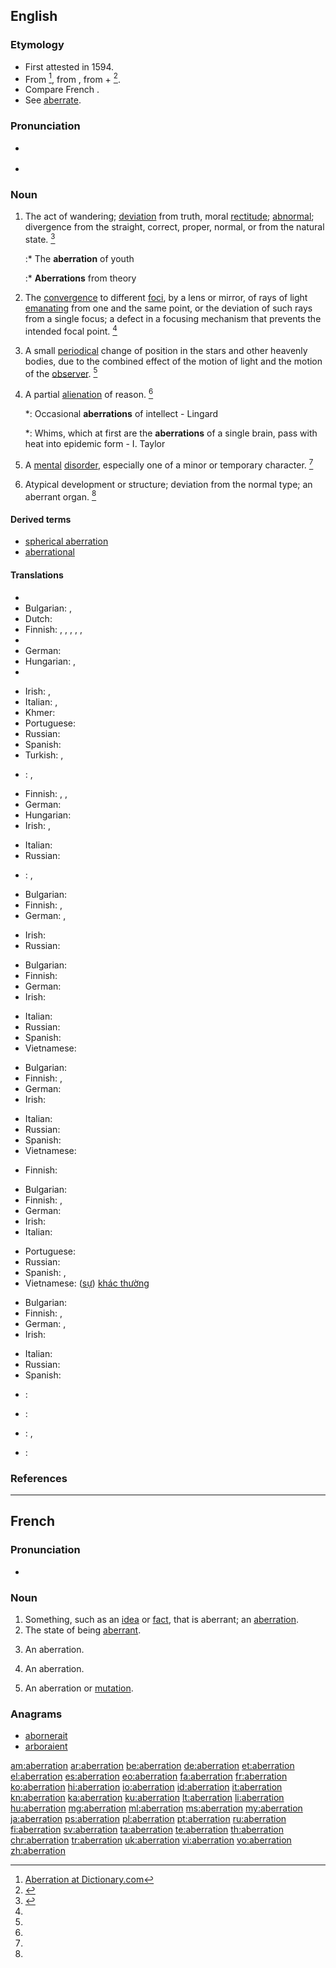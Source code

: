 ==English==
{{wikipedia}}

===Etymology===
* First attested in 1594.
* From {{etyl|la|en}} {{term/t|la|aberrātiō||relief, diversion}} <ref>[http://dictionary.reference.com/browse/aberration Aberration at Dictionary.com]</ref>, from {{term/t|la|aberrō||wander away, go astray}}, from {{term|ab||away|lang=la}} + {{term/t|la|errō||wander}}<ref>{{reference-book | last = Dobbie | first = Elliott K. | coauthors = Dunmore, C. William, et al. | editor = Barnhart, Robert K.| title = Chambers Dictionary of Etymology | origyear = 1998 | year = 2004 | publisher = Chambers Harrap Publishers Ltd | location = Edinburgh, Scotland | isbn =0550142304 | pages = 2}}</ref>.
* Compare French {{term|aberration|lang=fr}}.
* See [[aberrate]].

===Pronunciation===
* {{a|US}} {{IPA|/ˌæb.əˈreɪ.ʃn̩/}}
* {{audio|en-us-aberration.ogg|Audio (US)}}

===Noun===
{{en-noun}}

# The act of wandering; [[deviation]] from truth, moral [[rectitude]]; [[abnormal]]; divergence from the straight, correct, proper, normal, or from the natural state. {{defdate|Late 16<sup>th</sup> century.}}<ref name=SOED>{{reference-book | last =| first = | authorlink =  | coauthors =  | editor =Brown, Lesley  | others =  | title = The Shorter Oxford English Dictionary | origdate =  | origyear = 1933| origmonth =  | url =  | format =  | accessdate =  | accessyear =  | accessmonth =  | edition = 5th | date =  | year =2003| month =  | publisher =Oxford University Press  | location =Oxford, UK | language =  | id =  | doi = | isbn =978-0-19-860575-7 | lccn = | ol = | pages =4| chapter =  | chapterurl =  | quote =}}</ref>
#:* The '''aberration''' of youth
#:* '''Aberrations''' from theory
# {{context|optics|lang=en}} The [[convergence]] to different [[focus|foci]], by a lens or mirror, of rays of light [[emanating]] from one and the same point, or the deviation of such rays from a single focus; a defect in a focusing mechanism that prevents the intended focal point. {{defdate|Mid 18<sup>th</sup> century.}}<ref name=SOED/>
# {{context|astronomy|lang=en}} A small [[periodical]] change of position in the stars and other heavenly bodies, due to the combined effect of the motion of light and the motion of the [[observer]]. {{defdate|Mid 18<sup>th</sup> century.}}<ref name=SOED/>
# A partial [[alienation]] of reason. {{defdate|Early 19<sup>th</sup> century.}}<ref name=SOED/>
#*: Occasional '''aberrations''' of intellect - Lingard
#*: Whims, which at first are the '''aberrations''' of a single brain, pass with heat into epidemic form - I. Taylor
# A [[mental]] [[disorder]], especially one of a minor or temporary character. {{defdate|Early 19<sup>th</sup> century.}}<ref name=SOED/>
# {{context|zoology|botany|lang=en}} Atypical development or structure; deviation from the normal type; an aberrant organ. {{defdate|Mid 19<sup>th</sup> century.}}<ref name=SOED/>

====Derived terms====
* [[spherical aberration]]
* [[aberrational]]

====Translations====
{{trans-top|deviation}}
* {{trreq|ar}}
* Bulgarian: {{t+|bg|отклоняване|sc=Cyrl}}, {{t+|bg|отклонение|sc=Cyrl}}
* Dutch: {{t+|nl|aberratie}}
* Finnish: {{t-|fi|poikkeama}}, {{t-|fi|poikkeavuus}}, {{t-|fi|eksyminen}}, {{t+|fi|hairahdus}}, {{t-|fi|harhautuminen}}, {{t-|fi|säännöttömyys}}
* {{trreq|fr}}
* German: {{t+|de|Aberration|f}}
* Hungarian: {{t+|hu|tévelygés}}, {{t-|hu|tévút}}
* {{trreq|is}}
{{trans-mid}}
* Irish: {{t-|ga|seachrán|m}}, {{t-|ga|iomrall|m}}
* Italian: {{t+|it|aberrazione|f}}, {{t+|it|deviazione|f}}
* Khmer: {{t-|km|ការភ្លាត់ភ្លាំង|tr=kaa ploat pleang|sc=Khmr}}
* Portuguese: {{t+|pt|aberração|f}}
* Russian: {{t+|ru|отклонение|n|tr=otklonénije|sc=Cyrl}}
* Spanish: {{t+|es|aberración|f}}
* Turkish: {{t+|tr|sapma}}, {{t+|tr|sapkınlık}}
* {{ttbc|vi}}: {{tø|vi|([[sự]]) [[lầm lạc]]}}, {{tø|vi|[[phút]] [[lầm lạc]]}}<!-- both look like SOPs, but unlink if they are not -->
{{trans-bottom}}

{{trans-top|partial alienation of reason}}
* Finnish: {{t-|fi|ajatusvirhe}}, {{t+|fi|erehdys}}, {{t-|fi|harhapolku}}
* German: {{t+|de|Aberration|f}}
* Hungarian: {{t+|hu|aberráció}}
* Irish: {{t-|ga|seachrán|m}}, {{t-|ga|iomrall|m}}
{{trans-mid}}
* Italian: {{t+|it|alienazione|f}}
* Russian: {{t+|ru|заблуждение|n|tr=zabluždénije|sc=Cyrl}}
* {{ttbc|vi}}: {{tø|vi|[[sự]] [[kém]] [[trí khôn]]}} <!-- was "[[sự]] [[kém]] [[trí khôn]]" -->, {{tø|vi|[[sự]] [[loạn trí]]}} <!-- was "sự [[loạn trí]]" - assuming [[WT:SOP]], remove [[ ]] if not -->
{{trans-bottom}}

{{trans-top|minor or temporary mental disorder}}
* Bulgarian: {{t+|bg|умопомрачение|sc=Cyrl}}
* Finnish: {{t-|fi|poikkeama}}, {{t+|fi|aberraatio}}
* German: {{t+|de|Aberration|f}}, {{t+|de|Abweichung|f}}
{{trans-mid}}
* Irish: {{t-|ga|saobhadh|m}}
* Russian: {{t+|ru|умопомрачение|n|tr=umopomračénije|sc=Cyrl}}
{{trans-bottom}}

{{trans-top|astronomy: small periodical change of position of heavenly bodies}}
* Bulgarian: {{t-|bg|аберация|f|tr=aberácija|sc=Cyrl}}
* Finnish: {{t+|fi|aberraatio}}
* German: {{t+|de|Aberration|f}}
* Irish: {{t-|ga|iomrall|m}}
{{trans-mid}}
* Italian: {{t+|it|aberrazione|f}}
* Russian: {{t+|ru|аберрация|f|tr=aberrácija|sc=Cyrl}}
* Spanish: {{t+|es|aberración|f}}
* Vietnamese: {{t-|vi|tính sai}}
{{trans-bottom}}

{{trans-top|optics: convergence to different foci}}
* Bulgarian: {{t-|bg|аберация|f|tr=aberácija|sc=Cyrl}}
* Finnish: {{t-|fi|poikkeama}}, {{t+|fi|aberraatio}}
* German: {{t+|de|Aberration|f}}
* Irish: {{t-|ga|iomrall|m}}
{{trans-mid}}
* Italian: {{t+|it|aberrazione|f}}
* Russian: {{t+|ru|аберрация|f|tr=aberrácija|sc=Cyrl}}
* Spanish: {{t+|es|aberración|f}}
* Vietnamese: {{t+|vi|quang sai}}
{{trans-bottom}}

{{trans-top|optics: producing of an unintended effect by the glancing}}
* Finnish: {{t-|fi|heijastus}}
{{trans-mid}}
{{trans-bottom}}

{{trans-top|physiology: deviation from the normal state}}
* Bulgarian: {{t-|bg|аберация|f|tr=aberácija|sc=Cyrl}}
* Finnish: {{t-|fi|poikkeama}}, {{t+|fi|aberraatio}}
* German: {{t+|de|Aberration|f}}
* Irish: {{t-|ga|iomrall|m}}
* Italian: {{t+|it|aberrazione|f}}
{{trans-mid}}
* Portuguese: {{t+|pt|aberração|f}}
* Russian: {{t+|ru|аберрация|f|tr=aberrácija|sc=Cyrl}}
* Spanish: {{t+|es|aberración|f}}, {{t-|es|perturbación mental|f}}
* Vietnamese: ([[sự]]) [[khác thường]]
{{trans-bottom}}

{{trans-top|zoology, botany: atypical development or structure}}
* Bulgarian: {{t-|bg|аберация|f|tr=aberácija|sc=Cyrl}}
* Finnish: {{t-|fi|harhamuunnos}}, {{t+|fi|aberraatio}}
* German: {{t+|de|Aberration|f}}, {{t+|de|Abweichung|f}}
* Irish: {{t-|ga|iomrall|m}}
{{trans-mid}}
* Italian: {{t+|it|aberrazione|f}}
* Russian: {{t+|ru|аберрация|f|tr=aberrácija|sc=Cyrl}}
* Spanish: {{t+|es|aberración|f}}
{{trans-bottom}}

{{checktrans-top}}
* {{ttbc|fr}}: {{t+|fr|aberration}}
* {{ttbc|ia}}: {{t-|ia|aberration}}
{{trans-mid}}
* {{ttbc|no}}: {{t-|no|avvik|n}}, {{t-|no|villfarelse|c}}
* {{ttbc|es}}: {{t+|es|aberración|f}}
{{trans-bottom}}

===References===
<references/>

----

==French==

===Pronunciation===
* {{audio|Fr-aberration.ogg|Audio}}

===Noun===
{{fr-noun|f}}

# Something, such as an [[idea]] or [[fact]], that is aberrant; an [[#English|aberration]].
# The state of being [[aberrant]].
# {{context|astronomy|lang=fr}} An aberration.
# {{context|optics|lang=fr}} An aberration.
# {{context|physiology|lang=fr}} An aberration or [[mutation]].

===Anagrams===
* [[abornerait#French|abornerait]]
* [[arboraient#French|arboraient]]

[[am:aberration]]
[[ar:aberration]]
[[be:aberration]]
[[de:aberration]]
[[et:aberration]]
[[el:aberration]]
[[es:aberration]]
[[eo:aberration]]
[[fa:aberration]]
[[fr:aberration]]
[[ko:aberration]]
[[hi:aberration]]
[[io:aberration]]
[[id:aberration]]
[[it:aberration]]
[[kn:aberration]]
[[ka:aberration]]
[[ku:aberration]]
[[lt:aberration]]
[[li:aberration]]
[[hu:aberration]]
[[mg:aberration]]
[[ml:aberration]]
[[ms:aberration]]
[[my:aberration]]
[[ja:aberration]]
[[ps:aberration]]
[[pl:aberration]]
[[pt:aberration]]
[[ru:aberration]]
[[fi:aberration]]
[[sv:aberration]]
[[ta:aberration]]
[[te:aberration]]
[[th:aberration]]
[[chr:aberration]]
[[tr:aberration]]
[[uk:aberration]]
[[vi:aberration]]
[[vo:aberration]]
[[zh:aberration]]